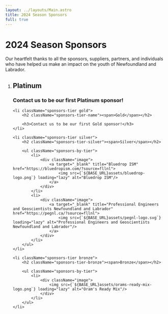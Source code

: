 ```yaml
---
layout: ../layouts/Main.astro
title: 2024 Season Sponsors
full: true
---
```



# 2024 Season Sponsors

<p className="max-w-md mx-auto mt-2">
	Our heartfelt thanks to all the sponsors, suppliers, partners, and individuals who have helped us make an impact on the youth of Newfoundland and Labrador.
</p>

<ol className="sponsors-tiers relative">
	<li className="sponsors-tier platinum">
		<h2 className="sponsors-tier-name"><span>Platinum</span></h2>
		<h3>Contact us to be our first Platinum sponsor!</h3>
	</li>


	<li className="sponsors-tier gold">
		<h2 className="sponsors-tier-name"><span>Gold</span></h2>

		<h3>Contact us to be our first Gold sponsor!</h3>
	</li>

	<li className="sponsors-tier silver">
		<h2 className="sponsors-tier-silver"><span>Silver</span></h2>

		<ul className="sponsors-by-tier">
			<li>
				<div className="image">
					<a target="_blank" title="Bluedrop ISM" href="https://bluedropism.com/?source=fllnl">
						<img src={`${BASE_URL}assets/bluedrop-logo.png`} loading="lazy" alt="Bluedrop ISM"/>
					</a>
				</div>
			</li>
			<li>
				<div className="image">
					<a target="_blank" title="Professional Engineers and Geoscientists Newfoundland and Labrador" href="https://pegnl.ca/?source=fllnl">
						<img src={`${BASE_URL}assets/pegnl-logo.svg`} loading="lazy" alt="Professional Engineers and Geoscientists Newfoundland and Labrador"/>
					</a>
				</div>
			</li>
		</ul>
	</li>

	<li className="sponsors-tier bronze">
		<h2 className="sponsors-tier-bronze"><span>Bronze</span></h2>

		<ul className="sponsors-by-tier">
			<li>
				<div className="image">
					<img src={`${BASE_URL}assets/orams-ready-mix-logo.png`} loading="lazy" alt="Oram's Ready Mix"/>
				</div>
			</li>
		</ul>
	</li>
</ol>

